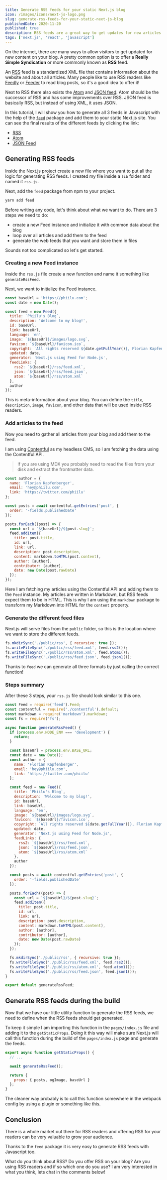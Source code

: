 ```yaml
---
title: Generate RSS feeds for your static Next.js blog
icon: /images/icons/next-js-logo.png
slug: generate-rss-feeds-for-your-static-next-js-blog
publishedDate: 2020-11-20
published: true
description: RSS feeds are a great way to get updates for new articles on a website, therefore having one on your blog can be valuable for your readers who are using RSS readers.
tags: ['next.js', 'react', 'javascript']
---
```


On the internet, there are many ways to allow visitors to get updated for new content on your blog. A pretty common option is to offer a **Really Simple Syndication** or more commonly known as **RSS** feed.

An [RSS](https://en.wikipedia.org/wiki/RSS) feed is a standardized XML file that contains information about the website and about all articles. Many people like to use RSS readers like [Feedly](https://feedly.com/) or [Feeder](https://feeder.co/) to read blog posts, so it's a good idea to offer it!

Next to RSS there also exists the [Atom](<https://en.wikipedia.org/wiki/Atom_(Web_standard)>) and [JSON feed](https://www.jsonfeed.org/). Atom should be the successor of RSS and has some improvements over RSS. JSON feed is basically RSS, but instead of using XML, it uses JSON.

In this tutorial, I will show you how to generate all 3 feeds in Javascript with the help of the [`feed`](https://github.com/jpmonette/feed) package and add them to your static Next.js site. You can see the final results of the different feeds by clicking the link:

- [RSS](https://phiilu.com/rss/feed.xml)
- [Atom](https://phiilu.com/rss/atom.xml)
- [JSON Feed](https://phiilu.com/rss/feed.json)

## Generating RSS feeds

Inside the Next.js project create a new file where you want to put all the logic for generating RSS feeds. I created my file inside a `lib` folder and named it `rss.js`.

Next, add the `feed` package from npm to your project.

```bash
yarn add feed
```

Before writing any code, let's think about what we want to do. There are 3 steps we need to do:

- create a new Feed instance and initialize it with common data about the blog
- loop over all articles and add them to the feed
- generate the web feeds that you want and store them in files

Sounds not too complicated so let's get started.

### Creating a new Feed instance

Inside the `rss.js` file create a new function and name it something like `generateRssFeed`.

Next, we want to initialize the Feed instance.

```javascript
const baseUrl = 'https://phiilu.com';
const date = new Date();

const feed = new Feed({
  title: `Phiilu's Blog`,
  description: 'Welcome to my blog!',
  id: baseUrl,
  link: baseUrl,
  language: 'en',
  image: `${baseUrl}/images/logo.svg`,
  favicon: `${baseUrl}/favicon.ico`,
  copyright: `All rights reserved ${date.getFullYear()}, Florian Kapfenberger`,
  updated: date,
  generator: 'Next.js using Feed for Node.js',
  feedLinks: {
    rss2: `${baseUrl}/rss/feed.xml`,
    json: `${baseUrl}/rss/feed.json`,
    atom: `${baseUrl}/rss/atom.xml`
  },
  author
});
```

This is meta-information about your blog. You can define the `title`, `description`, `image`, `favicon`, and other data that will be used inside RSS readers.

### Add articles to the feed

Now you need to gather all articles from your blog and add them to the feed.

I am using [Contentful](https://www.contentful.com/) as my headless CMS, so I am fetching the data using the Contentful API.

> If you are using MDX you probably need to read the files from your disk and extract the frontmatter data.

```javascript
const author = {
  name: 'Florian Kapfenberger',
  email: 'hey@phiilu.com',
  link: 'https://twitter.com/phiilu'
};

const posts = await contentful.getEntries('post', {
  order: '-fields.publishedDate'
});

posts.forEach((post) => {
  const url = `${baseUrl}/${post.slug}`;
  feed.addItem({
    title: post.title,
    id: url,
    link: url,
    description: post.description,
    content: markdown.toHTML(post.content),
    author: [author],
    contributor: [author],
    date: new Date(post.rawDate)
  });
});
```

Here I am fetching my articles using the Contentful API and adding them to the `Feed` instance. My articles are written in Markdown, but RSS feeds expect them to be in HTML. This is why I am using the `markdown` package to transform my Markdown into HTML for the `content` property.

### Generate the different feed files

Next.js will serve files from the `public` folder, so this is the location where we want to store the different feeds.

```javascript
fs.mkdirSync('./public/rss', { recursive: true });
fs.writeFileSync('./public/rss/feed.xml', feed.rss2());
fs.writeFileSync('./public/rss/atom.xml', feed.atom1());
fs.writeFileSync('./public/rss/feed.json', feed.json1());
```

Thanks to `feed` we can generate all three formats by just calling the correct function!

### Steps summary

After these 3 steps, your `rss.js` file should look similar to this one.

```javascript
const Feed = require('feed').Feed;
const contentful = require('./contentful').default;
const markdown = require('markdown').markdown;
const fs = require('fs');

async function generateRssFeed() {
  if (process.env.NODE_ENV === 'development') {
    return;
  }

  const baseUrl = process.env.BASE_URL;
  const date = new Date();
  const author = {
    name: 'Florian Kapfenberger',
    email: 'hey@phiilu.com',
    link: 'https://twitter.com/phiilu'
  };

  const feed = new Feed({
    title: `Phiilu's Blog`,
    description: 'Welcome to my blog!',
    id: baseUrl,
    link: baseUrl,
    language: 'en',
    image: `${baseUrl}/images/logo.svg`,
    favicon: `${baseUrl}/favicon.ico`,
    copyright: `All rights reserved ${date.getFullYear()}, Florian Kapfenberger`,
    updated: date,
    generator: 'Next.js using Feed for Node.js',
    feedLinks: {
      rss2: `${baseUrl}/rss/feed.xml`,
      json: `${baseUrl}/rss/feed.json`,
      atom: `${baseUrl}/rss/atom.xml`
    },
    author
  });

  const posts = await contentful.getEntries('post', {
    order: '-fields.publishedDate'
  });

  posts.forEach((post) => {
    const url = `${baseUrl}/${post.slug}`;
    feed.addItem({
      title: post.title,
      id: url,
      link: url,
      description: post.description,
      content: markdown.toHTML(post.content),
      author: [author],
      contributor: [author],
      date: new Date(post.rawDate)
    });
  });

  fs.mkdirSync('./public/rss', { recursive: true });
  fs.writeFileSync('./public/rss/feed.xml', feed.rss2());
  fs.writeFileSync('./public/rss/atom.xml', feed.atom1());
  fs.writeFileSync('./public/rss/feed.json', feed.json1());
}

export default generateRssFeed;
```

## Generate RSS feeds during the build

Now that we have our little utility function to generate the RSS feeds, we need to define when the RSS feeds should get generated.

To keep it simple I am importing this function in the `pages/index.js` file and adding it to the `getStaticProps`. Doing it this way will make sure Next.js will call this function during the build of the `pages/index.js` page and generate the feeds.

```javascript
export async function getStaticProps() {
  // ...

  await generateRssFeed();

  return {
    props: { posts, ogImage, baseUrl }
  };
}
```

The cleaner way probably is to call this function somewhere in the webpack config by using a plugin or something like this.

## Conclusion

There is a whole market out there for RSS readers and offering RSS for your readers can be very valuable to grow your audience.

Thanks to the `feed` package it is very easy to generate RSS feeds with Javascript too.

What do you think about RSS? Do you offer RSS on your blog? Are you using RSS readers and if so which one do you use? I am very interested in what you think, lets chat in the comments below!
